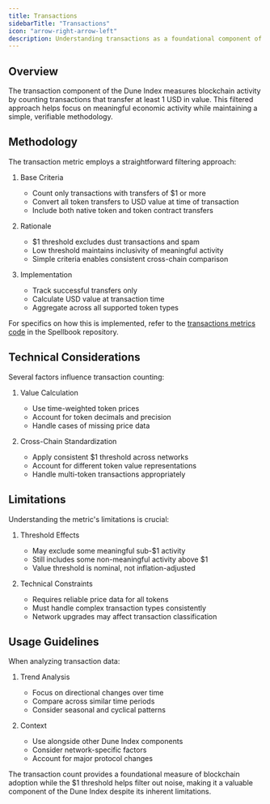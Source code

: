 ```yaml
---
title: Transactions
sidebarTitle: "Transactions"
icon: "arrow-right-arrow-left"
description: Understanding transactions as a foundational component of the Dune Index
---
```


## Overview

The transaction component of the Dune Index measures blockchain activity by counting transactions that transfer at least 1 USD in value. This filtered approach helps focus on meaningful economic activity while maintaining a simple, verifiable methodology.

## Methodology

The transaction metric employs a straightforward filtering approach:

1. Base Criteria
   - Count only transactions with transfers of $1 or more
   - Convert all token transfers to USD value at time of transaction
   - Include both native token and token contract transfers

2. Rationale
   - $1 threshold excludes dust transactions and spam
   - Low threshold maintains inclusivity of meaningful activity
   - Simple criteria enables consistent cross-chain comparison

3. Implementation
   - Track successful transfers only
   - Calculate USD value at transaction time
   - Aggregate across all supported token types

For specifics on how this is implemented, refer to the [transactions metrics code](https://github.com/duneanalytics/spellbook/tree/main/dbt_subprojects/daily_spellbook/models/_metrics/transactions) in the Spellbook repository.

## Technical Considerations

Several factors influence transaction counting:

1. Value Calculation
   - Use time-weighted token prices
   - Account for token decimals and precision
   - Handle cases of missing price data

2. Cross-Chain Standardization
   - Apply consistent $1 threshold across networks
   - Account for different token value representations
   - Handle multi-token transactions appropriately

## Limitations

Understanding the metric's limitations is crucial:

1. Threshold Effects
   - May exclude some meaningful sub-$1 activity
   - Still includes some non-meaningful activity above $1
   - Value threshold is nominal, not inflation-adjusted

2. Technical Constraints
   - Requires reliable price data for all tokens
   - Must handle complex transaction types consistently
   - Network upgrades may affect transaction classification

## Usage Guidelines

When analyzing transaction data:

1. Trend Analysis
   - Focus on directional changes over time
   - Compare across similar time periods
   - Consider seasonal and cyclical patterns

2. Context
   - Use alongside other Dune Index components
   - Consider network-specific factors
   - Account for major protocol changes

The transaction count provides a foundational measure of blockchain adoption while the $1 threshold helps filter out noise, making it a valuable component of the Dune Index despite its inherent limitations.